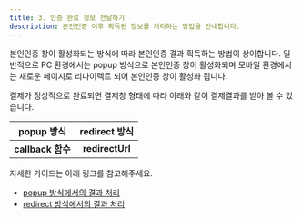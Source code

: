 ```yaml
---
title: 3. 인증 완료 정보 전달하기
description: 본인인증 이후 획득된 정보를 처리하는 방법을 안내합니다.
---
```


본인인증 창이 활성화되는 방식에 따라 본인인증 결과 획득하는 방법이 상이합니다. 일반적으로 PC 환경에서는 popup 방식으로 본인인증 창이 활성화되며 모바일 환경에서는 새로운 페이지로 리다이렉트 되어 본인인증 창이 활성화 됩니다.

결제가 정상적으로 완료되면 결제창 형태에 따라 아래와 같이 결제결과를 받아 볼 수 있습니다.

| popup 방식 |  redirect 방식  |
| :---------------: | :-------------: |
| **callback 함수** | **redirectUrl** |

자세한 가이드는 아래 링크를 참고해주세요.

- [popup 방식에서의 결과 처리](./popup)
- [redirect 방식에서의 결과 처리](./redirect)
